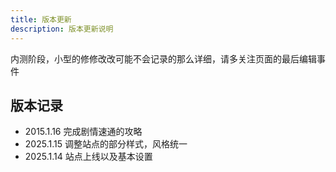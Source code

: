```yaml
---
title: 版本更新
description: 版本更新说明
---
```


内测阶段，小型的修修改改可能不会记录的那么详细，请多关注页面的最后编辑事件

## 版本记录

- 2015.1.16  完成剧情速通的攻略
- 2025.1.15  调整站点的部分样式，风格统一
- 2025.1.14  站点上线以及基本设置

